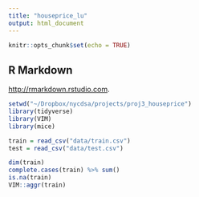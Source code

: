 ```yaml
---
title: "houseprice_lu"
output: html_document
---
```


```r
knitr::opts_chunk$set(echo = TRUE)
```
## R Markdown
 <http://rmarkdown.rstudio.com>.
```r
setwd("~/Dropbox/nycdsa/projects/proj3_houseprice")
library(tidyverse)
library(VIM)
library(mice)
```

```r
train = read_csv("data/train.csv")
test = read_csv("data/test.csv")
```
```r
dim(train)
complete.cases(train) %>% sum()
is.na(train)
VIM::aggr(train)
```


